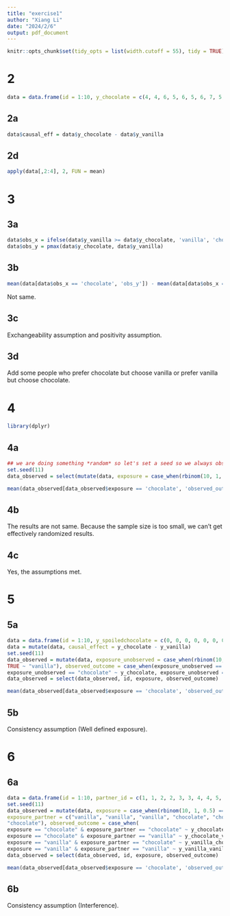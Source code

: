 ```yaml
---
title: "exercise1"
author: "Xiang Li"
date: "2024/2/6"
output: pdf_document
---
```

```r
knitr::opts_chunk$set(tidy_opts = list(width.cutoff = 55), tidy = TRUE)
```
# 2
```r
data = data.frame(id = 1:10, y_chocolate = c(4, 4, 6, 5, 6, 5, 6, 7, 5, 6), y_vanilla = c(1, 3, 4, 5, 5, 6, 8, 6, 3, 5))
```
## 2a
```r
data$causal_eff = data$y_chocolate - data$y_vanilla
```
## 2d
```r
apply(data[,2:4], 2, FUN = mean)
```
# 3
## 3a
```r
data$obs_x = ifelse(data$y_vanilla >= data$y_chocolate, 'vanilla', 'chocolate')
data$obs_y = pmax(data$y_chocolate, data$y_vanilla)
```
## 3b
```r
mean(data[data$obs_x == 'chocolate', 'obs_y']) - mean(data[data$obs_x == 'vanilla', 'obs_y'])
```
Not same.

## 3c
Exchangeability assumption and positivity assumption.

## 3d
Add some people who prefer chocolate but choose vanilla or prefer vanilla but choose chocolate.

# 4
```r
library(dplyr)
```
## 4a
```r
## we are doing something *random* so let's set a seed so we always observe the same result each time we run the code
set.seed(11)
data_observed = select(mutate(data, exposure = case_when(rbinom(10, 1, 0.5) == 1 ~ "chocolate", TRUE ~ "vanilla"), observed_outcome = case_when(exposure == "chocolate" ~ y_chocolate, exposure == "vanilla" ~ y_vanilla)), id, exposure, observed_outcome)
```
```r
mean(data_observed[data_observed$exposure == 'chocolate', 'observed_outcome']) - mean(data_observed[data_observed$exposure == 'vanilla', 'observed_outcome'])
```
## 4b
The results are not same. Because the sample size is too small, we can't get effectively randomized results.

## 4c
Yes, the assumptions met.

# 5
## 5a
```r
data = data.frame(id = 1:10, y_spoiledchocolate = c(0, 0, 0, 0, 0, 0, 0, 0, 0, 0), y_chocolate = c(4, 4, 6, 5, 6, 5, 6, 7, 5, 6), y_vanilla = c(1, 3, 4, 5, 5, 6, 8, 6, 3, 5))
data = mutate(data, causal_effect = y_chocolate - y_vanilla)
set.seed(11) 
data_observed = mutate(data, exposure_unobserved = case_when(rbinom(10, 1, 0.25) == 1 ~ "chocolate (spoiled)", rbinom(10, 1, 0.25) == 1 ~ "chocolate",
TRUE ~ "vanilla"), observed_outcome = case_when(exposure_unobserved == "chocolate (spoiled)" ~ y_spoiledchocolate,
exposure_unobserved == "chocolate" ~ y_chocolate, exposure_unobserved == "vanilla" ~ y_vanilla), exposure = case_when(exposure_unobserved %in% c("chocolate (spoiled)", "chocolate") ~ "chocolate", exposure_unobserved == "vanilla" ~ "vanilla"))
data_observed = select(data_observed, id, exposure, observed_outcome)
```
```r
mean(data_observed[data_observed$exposure == 'chocolate', 'observed_outcome']) - mean(data_observed[data_observed$exposure == 'vanilla', 'observed_outcome'])
```
## 5b
Consistency assumption (Well defined exposure).

# 6
## 6a
```r
data = data.frame(id = 1:10, partner_id = c(1, 1, 2, 2, 3, 3, 4, 4, 5, 5), y_chocolate_chocolate = c(4, 4, 6, 5, 6, 5, 6, 7, 5, 6), y_chocolate_vanilla = c(6, 6, 8, 7, 8, 7, 8, 9, 7, 8), y_vanilla_chocolate = c(3, 5, 6, 7, 7, 8, 10, 8, 5, 7), y_vanilla_vanilla = c(1, 3, 4, 5, 5, 6, 8, 6, 3, 5))
set.seed(11) 
data_observed = mutate(data, exposure = case_when(rbinom(10, 1, 0.5) == 1 ~ "chocolate", TRUE ~ "vanilla"),
exposure_partner = c("vanilla", "vanilla", "vanilla", "chocolate", "chocolate", "vanilla", "vanilla", "vanilla", "vanilla",
"chocolate"), observed_outcome = case_when(
exposure == "chocolate" & exposure_partner == "chocolate" ~ y_chocolate_chocolate,
exposure == "chocolate" & exposure_partner == "vanilla" ~ y_chocolate_vanilla,
exposure == "vanilla" & exposure_partner == "chocolate" ~ y_vanilla_chocolate,
exposure == "vanilla" & exposure_partner == "vanilla" ~ y_vanilla_vanilla))
data_observed = select(data_observed, id, exposure, observed_outcome)
```
```r
mean(data_observed[data_observed$exposure == 'chocolate', 'observed_outcome']) - mean(data_observed[data_observed$exposure == 'vanilla', 'observed_outcome'])
```
## 6b
Consistency assumption (Interference).
